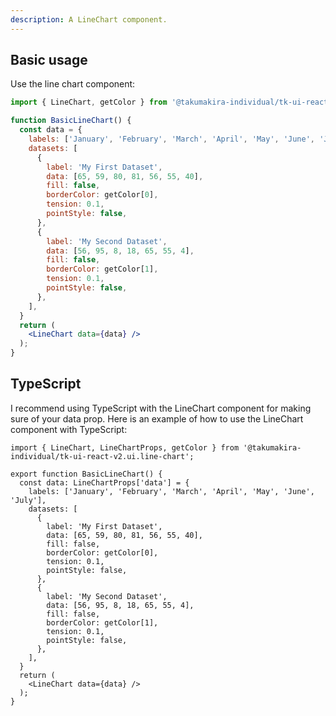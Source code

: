 ```yaml
---
description: A LineChart component.
---
```



## Basic usage

Use the line chart component:

```js
import { LineChart, getColor } from '@takumakira-individual/tk-ui-react-v2.ui.line-chart';
```

```jsx live
function BasicLineChart() {
  const data = {
    labels: ['January', 'February', 'March', 'April', 'May', 'June', 'July'],
    datasets: [
      {
        label: 'My First Dataset',
        data: [65, 59, 80, 81, 56, 55, 40],
        fill: false,
        borderColor: getColor[0],
        tension: 0.1,
        pointStyle: false,
      },
      {
        label: 'My Second Dataset',
        data: [56, 95, 8, 18, 65, 55, 4],
        fill: false,
        borderColor: getColor[1],
        tension: 0.1,
        pointStyle: false,
      },
    ],
  }
  return (
    <LineChart data={data} />
  );
}
```

## TypeScript

I recommend using TypeScript with the LineChart component for making sure of your data prop. Here is an example of how to use the LineChart component with TypeScript:

```tsx
import { LineChart, LineChartProps, getColor } from '@takumakira-individual/tk-ui-react-v2.ui.line-chart';

export function BasicLineChart() {
  const data: LineChartProps['data'] = {
    labels: ['January', 'February', 'March', 'April', 'May', 'June', 'July'],
    datasets: [
      {
        label: 'My First Dataset',
        data: [65, 59, 80, 81, 56, 55, 40],
        fill: false,
        borderColor: getColor[0],
        tension: 0.1,
        pointStyle: false,
      },
      {
        label: 'My Second Dataset',
        data: [56, 95, 8, 18, 65, 55, 4],
        fill: false,
        borderColor: getColor[1],
        tension: 0.1,
        pointStyle: false,
      },
    ],
  }
  return (
    <LineChart data={data} />
  );
}
```
